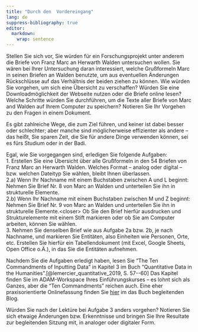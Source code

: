 ```yaml
---
title: "Durch den  Vordereingang"
lang: de
suppress-bibliography: true
editor: 
  markdown: 
    wrap: sentence
---
```


Stellen Sie sich vor, Sie würden für ein Forschungsprojekt unter anderem die Briefe von Franz Marc an Herwarth Walden untersuchen wollen.
Sie wären bei Ihrer Untersuchung daran interessiert, welche Grußformeln Marc in seinen Briefen an Walden benutzte, um aus eventuellen Änderungen Rückschlüsse auf das Verhältnis der beiden ziehen zu können.
Wie würden Sie vorgehen, um sich eine Übersicht zu verschaffen?
Würden Sie eine Downloadmöglichkeit der Webseite nutzen oder die Briefe online lesen?
Welche Schritte würden Sie durchführen, um die Texte aller Briefe von Marc and Walden auf Ihrem Computer zu speichern? 
Notieren Sie Ihr Vorgehen zu den Fragen in einem Dokument.

Es gibt zahlreiche Wege, die zum Ziel führen, und keiner ist dabei besser oder schlechter;
aber manche sind möglicherweise effizienter als andere -- das heißt, Sie sparen Zeit, die Sie für andere Dinge verwenden können, sei es fürs Studium oder in der Badi.

Egal, wie Sie vorgegangen sind, erledigen Sie folgende Aufgaben:\
1. Erstellen Sie eine Übersicht über alle Grußformeln in den 54 Briefen von Franz Marc an Herwarth Walden. 
Welches Format -- analog oder digital -- bzw. welchen Dateityp Sie wählen, bleibt Ihnen überlassen.\
2.a) Wenn Ihr Nachname mit einem Buchstaben zwischen A und L beginnt:\
Nehmen Sie Brief Nr. 8 von Marc an Walden und unterteilen Sie ihn in strukturelle Elemente. \
2.b) Wenn  Ihr Nachname mit einem Buchstaben zwischen M und Z beginnt:\
Nehmen Sie Brief Nr. 9 von Marc an Walden und unterteilen Sie ihn in strukturelle Elemente.\<closer>
Ob Sie den Brief hierfür ausdrucken und Strukturelemente mit  einem Stift markieren oder ob Sie am Computer arbeiten, können Sie wählen.\
3. Nehmen Sie denselben Brief wie aus Aufgabe 2a bzw. 2b, je nach Nachname, und markieren Sie Entitäten, also Einheiten wie Personen, Orte, etc. 
Erstellen Sie hierfür ein Tabellendokument (mit Excel, Google Sheets, Open Office o.Ä.), in das Sie die Entitäten aufnehmen.

Nachdem Sie die Aufgaben erledigt haben, lesen Sie "The Ten Commandments of Inputting Data" in Kapitel 3 im Buch "Quantitative Data in the Humanities".[@lemercier_quantitative_2019, S. 57--60] Das Kapitel finden Sie im ADAM-Workspace Ihres Einführungskurses -- es lohnt sich als Ganzes, aber die "Ten Commandments" reichen auch.
Eine eher praxisorientierte Onlinefassung finden Sie [hier](https://quanthum.hypotheses.org/239) im das Buch begleitenden Blog.

Würden Sie nach der Lektüre bei Aufgabe 3 anders vorgehen?
Notieren Sie sich etwaige Änderungen bzw. Erkenntnisse und bringen Sie Ihre Resultate zur begleitenden Sitzung mit, in analoger oder digitaler Form.

